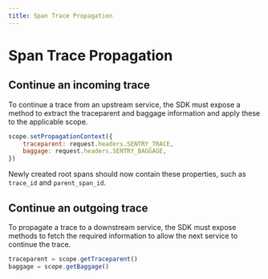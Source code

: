 ```yaml
---
title: Span Trace Propagation
---
```


# Span Trace Propagation

## Continue an incoming trace

To continue a trace from an upstream service, the SDK must expose a method to extract the traceparent and baggage information and apply these to the applicable scope.

```js
scope.setPropagationContext({
    traceparent: request.headers.SENTRY_TRACE,
    baggage: request.headers.SENTRY_BAGGAGE,
})
```
Newly created root spans should now contain these properties, such as `trace_id` and `parent_span_id`.

## Continue an outgoing trace

To propagate a trace to a downstream service, the SDK must expose methods to fetch the required information to allow the next service to continue the trace.

```js
traceparent = scope.getTraceparent()
baggage = scope.getBaggage()
```
